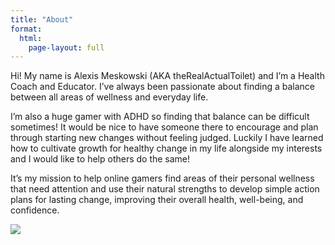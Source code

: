 ```yaml
---
title: "About"
format: 
  html:
    page-layout: full
---
```


::: grid
::: g-col-7
Hi! My name is Alexis Meskowski (AKA theRealActualToilet) and I'm a Health Coach and Educator. I've always been passionate about finding a balance between all areas of wellness and everyday life.

I'm also a huge gamer with ADHD so finding that balance can be difficult sometimes! It would be nice to have someone there to encourage and plan through starting new changes without feeling judged. Luckily I have learned how to cultivate growth for healthy change in my life alongside my interests and I would like to help others do the same!

It's my mission to help online gamers find areas of their personal wellness that need attention and use their natural strengths to develop simple action plans for lasting change, improving their overall health, well-being, and confidence.
:::

::: g-col-5
![](images/about/lexi_pic.png){fig-align="right"}
:::
:::
